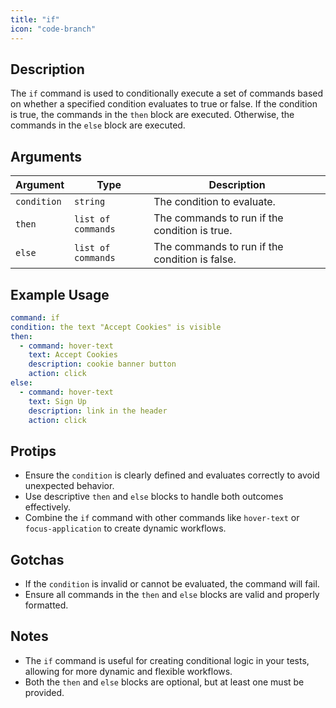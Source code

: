```yaml
---
title: "if"
icon: "code-branch"
---
```


## Description
The `if` command is used to conditionally execute a set of commands based on whether a specified condition evaluates to true or false. If the condition is true, the commands in the `then` block are executed. Otherwise, the commands in the `else` block are executed.

## Arguments
| Argument    | Type              | Description                                                                 |
|-------------|-------------------|-----------------------------------------------------------------------------|
| `condition` | `string`          | The condition to evaluate.                                                 |
| `then`      | `list of commands`| The commands to run if the condition is true.                              |
| `else`      | `list of commands`| The commands to run if the condition is false.                             |

## Example Usage
```yaml
command: if
condition: the text "Accept Cookies" is visible
then:
  - command: hover-text
    text: Accept Cookies
    description: cookie banner button
    action: click
else:
  - command: hover-text
    text: Sign Up
    description: link in the header
    action: click
```

## Protips
- Ensure the `condition` is clearly defined and evaluates correctly to avoid unexpected behavior.
- Use descriptive `then` and `else` blocks to handle both outcomes effectively.
- Combine the `if` command with other commands like `hover-text` or `focus-application` to create dynamic workflows.

## Gotchas
- If the `condition` is invalid or cannot be evaluated, the command will fail.
- Ensure all commands in the `then` and `else` blocks are valid and properly formatted.

## Notes
- The `if` command is useful for creating conditional logic in your tests, allowing for more dynamic and flexible workflows.
- Both the `then` and `else` blocks are optional, but at least one must be provided.
```

